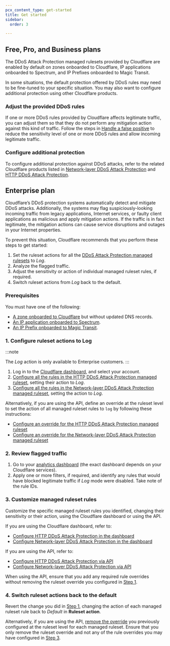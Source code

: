 ```yaml
---
pcx_content_type: get-started
title: Get started
sidebar:
  order: 3

---
```


## Free, Pro, and Business plans

The DDoS Attack Protection managed rulesets provided by Cloudflare are enabled by default on zones onboarded to Cloudflare, IP applications onboarded to Spectrum, and IP Prefixes onboarded to Magic Transit.

In some situations, the default protection offered by DDoS rules may need to be fine-tuned to your specific situation. You may also want to configure additional protection using other Cloudflare products.

### Adjust the provided DDoS rules

If one or more DDoS rules provided by Cloudflare affects legitimate traffic, you can adjust them so that they do not perform any mitigation action against this kind of traffic. Follow the steps in [Handle a false positive](/ddos-protection/managed-rulesets/adjust-rules/false-positive/) to reduce the sensitivity level of one or more DDoS rules and allow incoming legitimate traffic.

### Configure additional protection

To configure additional protection against DDoS attacks, refer to the related Cloudflare products listed in [Network-layer DDoS Attack Protection](/ddos-protection/managed-rulesets/network/#related-cloudflare-products) and [HTTP DDoS Attack Protection](/ddos-protection/managed-rulesets/http/#related-cloudflare-products).

## Enterprise plan

Cloudflare’s DDoS protection systems automatically detect and mitigate DDoS attacks. Additionally, the systems may flag suspiciously-looking incoming traffic from legacy applications, Internet services, or faulty client applications as malicious and apply mitigation actions. If the traffic is in fact legitimate, the mitigation actions can cause service disruptions and outages in your Internet properties.

To prevent this situation, Cloudflare recommends that you perform these steps to get started:

1. Set the ruleset actions for all the [DDoS Attack Protection managed rulesets](/ddos-protection/managed-rulesets/) to *Log*.
2. Analyze the flagged traffic.
3. Adjust the sensitivity or action of individual managed ruleset rules, if required.
4. Switch ruleset actions from *Log* back to the default.

### Prerequisites

You must have one of the following:

* [A zone onboarded to Cloudflare](/dns/zone-setups/full-setup/) but without updated DNS records.
* [An IP application onboarded to Spectrum](/spectrum/get-started/).
* [An IP Prefix onboarded to Magic Transit](/magic-transit/get-started/).

### 1. Configure ruleset actions to Log

:::note

The *Log* action is only available to Enterprise customers. 
:::

1. Log in to the [Cloudflare dashboard](https://dash.cloudflare.com/), and select your account.
2. [Configure all the rules in the HTTP DDoS Attack Protection managed ruleset](/ddos-protection/managed-rulesets/http/configure-dashboard/#create-a-ddos-override), setting their action to *Log*.
3. [Configure all the rules in the Network-layer DDoS Attack Protection managed ruleset](/ddos-protection/managed-rulesets/network/configure-dashboard/#create-a-ddos-override), setting the action to *Log*.

Alternatively, if you are using the API, define an override at the ruleset level to set the action of all managed ruleset rules to `log` by following these instructions:

* [Configure an override for the HTTP DDoS Attack Protection managed ruleset](/ddos-protection/managed-rulesets/http/configure-api/#configure-an-override-for-the-http-ddos-attack-protection-managed-ruleset)
* [Configure an override for the Network-layer DDoS Attack Protection managed ruleset](/ddos-protection/managed-rulesets/network/configure-api/#configure-an-override-for-the-network-layer-ddos-attack-protection-managed-ruleset)

### 2. Review flagged traffic

1. Go to your [analytics dashboard](/ddos-protection/reference/analytics/) (the exact dashboard depends on your Cloudflare services).
2. Apply one or more filters, if required, and identify any rules that would have blocked legitimate traffic if *Log* mode were disabled. Take note of the rule IDs.

### 3. Customize managed ruleset rules

Customize the specific managed ruleset rules you identified, changing their sensitivity or their action, using the Cloudflare dashboard or using the API.

If you are using the Cloudflare dashboard, refer to:

* [Configure HTTP DDoS Attack Protection in the dashboard](/ddos-protection/managed-rulesets/http/configure-dashboard/)
* [Configure Network-layer DDoS Attack Protection in the dashboard](/ddos-protection/managed-rulesets/network/configure-dashboard/)

If you are using the API, refer to:

* [Configure HTTP DDoS Attack Protection via API](/ddos-protection/managed-rulesets/http/configure-api/)
* [Configure Network-layer DDoS Attack Protection via API](/ddos-protection/managed-rulesets/network/configure-api/)

When using the API, ensure that you add any required rule overrides without removing the ruleset override you configured in [Step 1](#1-configure-ruleset-actions-to-log).

### 4. Switch ruleset actions back to the default

Revert the change you did in [Step 1](#1-configure-ruleset-actions-to-log), changing the action of each managed ruleset rule back to *Default* in **Ruleset action**.

Alternatively, if you are using the API, [remove the override](/ddos-protection/managed-rulesets/http/configure-api/#configure-an-override-for-the-http-ddos-attack-protection-managed-ruleset) you previously configured at the ruleset level for each managed ruleset. Ensure that you only remove the ruleset override and not any of the rule overrides you may have configured in [Step 3](#3-customize-managed-ruleset-rules).
